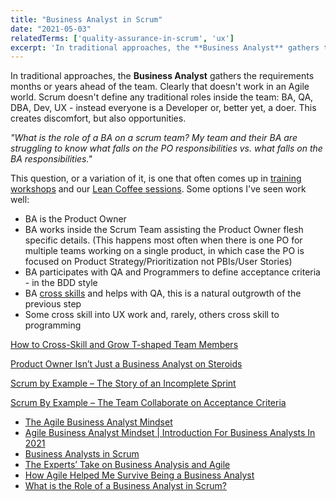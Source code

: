 ```yaml
---
title: "Business Analyst in Scrum"
date: "2021-05-03"
relatedTerms: ['quality-assurance-in-scrum', 'ux']
excerpt: 'In traditional approaches, the **Business Analyst** gathers the requirements months or'
---
```


In traditional approaches, the **Business Analyst** gathers the requirements months or years ahead of the team. Clearly that doesn't work in an Agile world. Scrum doesn't define any traditional roles inside the team: BA, QA, DBA, Dev, UX - instead everyone is a Developer or, better yet, a doer. This creates discomfort, but also opportunities.

_"What is the role of a BA on a scrum team? My team and their BA are struggling to know what falls on the PO responsibilities vs. what falls on the BA responsibilities."_

This question, or a variation of it, is one that often comes up in [training workshops](/certified-scrum-agile-training) and our [Lean Coffee sessions](/lean-coffee). Some options I've seen work well:

- BA is the Product Owner
- BA works inside the Scrum Team assisting the Product Owner flesh specific details. (This happens most often when there is one PO for multiple teams working on a single product, in which case the PO is focused on Product Strategy/Prioritization not PBIs/User Stories)
- BA participates with QA and Programmers to define acceptance criteria - in the BDD style
- BA [cross skills](/blog/how-to-cross-skill-and-grow-t-shaped-team-members) and helps with QA, this is a natural outgrowth of the previous step
- Some cross skill into UX work and, rarely, others cross skill to programming

[How to Cross-Skill and Grow T-shaped Team Members](/blog/how-to-cross-skill-and-grow-t-shaped-team-members)

[Product Owner Isn’t Just a Business Analyst on Steroids](/blog/product-owner-isn-business-analyst-steroids)

[Scrum by Example – The Story of an Incomplete Sprint](/blog/scrum-by-example-the-story-of-an-incomplete-sprint)

[Scrum By Example – The Team Collaborate on Acceptance Criteria](/blog/scrummaster-tales-team-collaborate-acceptance-criteria)

<HighlightBox heading="Resource Links" variant="resourceLinks">

- [The Agile Business Analyst Mindset](https://edmonton.iiba.org/sites/edmonton/files/agile_business_analyst_mindset_yulia_kosarenko_2020_1.pdf)
- [Agile Business Analyst Mindset | Introduction For Business Analysts In 2021](https://businessanalystmentor.com/agile-business-analyst-mindset/)
- [Business Analysts in Scrum](https://www.romanpichler.com/blog/business-analysts-in-scrum/)
- [The Experts’ Take on Business Analysis and Agile](https://www.modernanalyst.com/Resources/Articles/tabid/115/articleType/ArticleView/articleId/1302/The-Experts-Take-on-Business-Analysis-and-Agile.aspx)
- [How Agile Helped Me Survive Being a Business Analyst](https://www.leadingagile.com/2014/04/agile-helped-survive-business-analyst/)
- [What is the Role of a Business Analyst in Scrum?](https://saat-network.ch/2012/11/what-is-the-role-of-a-business-analyst-in-scrum/)

</HighlightBox>
